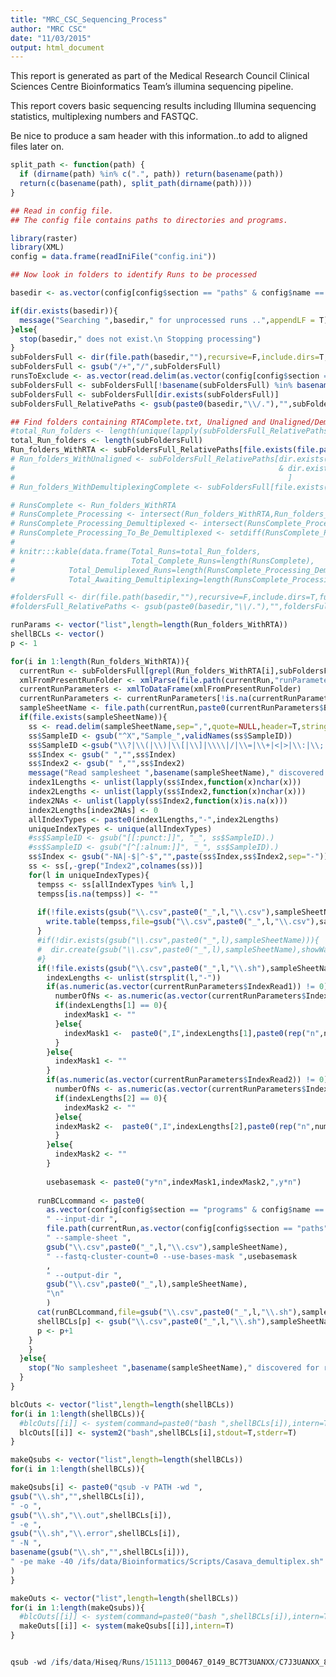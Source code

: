 ```yaml
---
title: "MRC_CSC_Sequencing_Process"
author: "MRC CSC"
date: "11/03/2015"
output: html_document
---
```


This report is generated as part of the Medical Research Council Clinical Sciences Centre Bioinformatics Team's illumina sequencing pipeline.

This report covers basic sequencing results including Illumina sequencing statistics, multiplexing numbers and FASTQC.


Be nice to produce a sam header with this information..to add to aligned files later on.

```r

split_path <- function(path) {
  if (dirname(path) %in% c(".", path)) return(basename(path))
  return(c(basename(path), split_path(dirname(path))))
}

## Read in config file.
## The config file contains paths to directories and programs.

library(raster)
library(XML)
config = data.frame(readIniFile("config.ini"))

## Now look in folders to identify Runs to be processed

basedir <- as.vector(config[config$section == "paths" & config$name == "basedir","value"])

if(dir.exists(basedir)){
  message("Searching ",basedir," for unprocessed runs ..",appendLF = T)
}else{
  stop(basedir," does not exist.\n Stopping processing")
}
subFoldersFull <- dir(file.path(basedir,""),recursive=F,include.dirs=T,full.names=T)
subFoldersFull <- gsub("/+","/",subFoldersFull)
runsToExclude <- as.vector(read.delim(as.vector(config[config$section == "paths" & config$name == "runsToExclude","value"]),h=F)[,1])
subFoldersFull <- subFoldersFull[!basename(subFoldersFull) %in% basename(runsToExclude)]
subFoldersFull <- subFoldersFull[dir.exists(subFoldersFull)]
subFoldersFull_RelativePaths <- gsub(paste0(basedir,"\\/."),"",subFoldersFull)

## Find folders containing RTAComplete.txt, Unaligned and Unaligned/Demultiplexing.html
#total_Run_folders <- length(unique(lapply(subFoldersFull_RelativePaths,function(x) split_path(x)[[length(split_path(x))]])))
total_Run_folders <- length(subFoldersFull)
Run_folders_WithRTA <- subFoldersFull_RelativePaths[file.exists(file.path(subFoldersFull,"RTAComplete.txt"))]
# Run_folders_WithUnaligned <- subFoldersFull_RelativePaths[dir.exists(file.path(subFoldersFull,"Unaligned"))
#                                                           & dir.exists(subFoldersFull)
#                                                             ]
# Run_folders_WithDemultiplexingComplete <- subFoldersFull[file.exists(file.path(subFoldersFull,"Unaligned","Demultiplexing\\.html"))]

# RunsComplete <- Run_folders_WithRTA
# RunsComplete_Processing <- intersect(Run_folders_WithRTA,Run_folders_WithUnaligned)
# RunsComplete_Processing_Demultiplexed <- intersect(RunsComplete_Processing,Run_folders_WithDemultiplexingComplete)
# RunsComplete_Processing_To_Be_Demultiplexed <- setdiff(RunsComplete_Processing,RunsComplete_Processing_Demultiplexed)
# 
# knitr:::kable(data.frame(Total_Runs=total_Run_folders,
#                          Total_Complete_Runs=length(RunsComplete),
#            Total_Demuliplexed_Runs=length(RunsComplete_Processing_Demultiplexed),
#            Total_Awaiting_Demultiplexing=length(RunsComplete_Processing_To_Be_Demultiplexed)))

#foldersFull <- dir(file.path(basedir,""),recursive=F,include.dirs=T,full.names=T)
#foldersFull_RelativePaths <- gsub(paste0(basedir,"\\/."),"",foldersFull)

runParams <- vector("list",length=length(Run_folders_WithRTA))
shellBCLs <- vector()
p <- 1

for(i in 1:length(Run_folders_WithRTA)){
  currentRun <- subFoldersFull[grepl(Run_folders_WithRTA[i],subFoldersFull)]
  xmlFromPresentRunFolder <- xmlParse(file.path(currentRun,"runParameters.xml"))
  currentRunParameters <- xmlToDataFrame(xmlFromPresentRunFolder)
  currentRunParameters <- currentRunParameters[!is.na(currentRunParameters$ExperimentName),,drop=F]
  sampleSheetName <- file.path(currentRun,paste0(currentRunParameters$Barcode,".csv"))
  if(file.exists(sampleSheetName)){
    ss <- read.delim(sampleSheetName,sep=",",quote=NULL,header=T,stringsAsFactors=F)
    ss$SampleID <- gsub("^X","Sample_",validNames(ss$SampleID))
    ss$SampleID <-gsub("\\?|\\(|\\)|\\[|\\]|\\\\|/|\\=|\\+|<|>|\\:|\\;|\"|\'|\\*|\\^|\\||\\&|\\.","_",ss$SampleID)    
    ss$Index <- gsub(" ","",ss$Index)
    ss$Index2 <- gsub(" ","",ss$Index2)
    message("Read samplesheet ",basename(sampleSheetName)," discovered for run ",currentRun)
    index1Lengths <- unlist(lapply(ss$Index,function(x)nchar(x)))
    index2Lengths <- unlist(lapply(ss$Index2,function(x)nchar(x)))
    index2NAs <- unlist(lapply(ss$Index2,function(x)is.na(x)))
    index2Lengths[index2NAs] <- 0
    allIndexTypes <- paste0(index1Lengths,"-",index2Lengths)
    uniqueIndexTypes <- unique(allIndexTypes)
    #ss$SampleID <- gsub("[[:punct:]]", "_", ss$SampleID).)
    #ss$SampleID <- gsub("[^[:alnum:]]", "_", ss$SampleID).)
    ss$Index <- gsub("-NA|-$|^-$","",paste(ss$Index,ss$Index2,sep="-"))
    ss <- ss[,-grep("Index2",colnames(ss))]
    for(l in uniqueIndexTypes){
      tempss <- ss[allIndexTypes %in% l,]
      tempss[is.na(tempss)] <- ""
      
      if(!file.exists(gsub("\\.csv",paste0("_",l,"\\.csv"),sampleSheetName))){
        write.table(tempss,file=gsub("\\.csv",paste0("_",l,"\\.csv"),sampleSheetName),quote=F,sep=",",row.names=F,col.names=T)
      }
      #if(!dir.exists(gsub("\\.csv",paste0("_",l),sampleSheetName))){
      #  dir.create(gsub("\\.csv",paste0("_",l),sampleSheetName),showWarnings = F)
      #}
      if(!file.exists(gsub("\\.csv",paste0("_",l,"\\.sh"),sampleSheetName))){
        indexLengths <- unlist(strsplit(l,"-"))
        if(as.numeric(as.vector(currentRunParameters$IndexRead1)) != 0){
          numberOfNs <- as.numeric(as.vector(currentRunParameters$IndexRead1)) - as.numeric(indexLengths[1])
          if(indexLengths[1] == 0){ 
            indexMask1 <- ""
          }else{
            indexMask1 <-  paste0(",I",indexLengths[1],paste0(rep("n",numberOfNs),collapse=""))
          }
        }else{
          indexMask1 <- ""
        }
        if(as.numeric(as.vector(currentRunParameters$IndexRead2)) != 0){
          numberOfNs <- as.numeric(as.vector(currentRunParameters$IndexRead2)) - as.numeric(indexLengths[2])
          if(indexLengths[2] == 0){ 
            indexMask2 <- ""
          }else{
          indexMask2 <-  paste0(",I",indexLengths[2],paste0(rep("n",numberOfNs),collapse=""))
          }
        }else{
          indexMask2 <- ""
        }
        
        usebasemask <- paste0("y*n",indexMask1,indexMask2,",y*n")
        
      runBCLcommand <- paste0(
        as.vector(config[config$section == "programs" & config$name == "configureBclToFastq","value"]),
        " --input-dir ",
        file.path(currentRun,as.vector(config[config$section == "paths" & config$name == "inputdir","value"])),
        " --sample-sheet ",
        gsub("\\.csv",paste0("_",l,"\\.csv"),sampleSheetName),
        " --fastq-cluster-count=0 --use-bases-mask ",usebasemask
        ,
        " --output-dir ",
        gsub("\\.csv",paste0("_",l),sampleSheetName),
        "\n"
        )
      cat(runBCLcommand,file=gsub("\\.csv",paste0("_",l,"\\.sh"),sampleSheetName))
      shellBCLs[p] <- gsub("\\.csv",paste0("_",l,"\\.sh"),sampleSheetName)
      p <- p+1
    }
    }
  }else{
    stop("No samplesheet ",basename(sampleSheetName)," discovered for run ",basename(currentRun))
  }
}

blcOuts <- vector("list",length=length(shellBCLs))
for(i in 1:length(shellBCLs)){
  #blcOuts[[i]] <- system(command=paste0("bash ",shellBCLs[i]),intern=T)
  blcOuts[[i]] <- system2("bash",shellBCLs[i],stdout=T,stderr=T)
}

makeQsubs <- vector("list",length=length(shellBCLs))
for(i in 1:length(shellBCLs)){

makeQsubs[i] <- paste0("qsub -v PATH -wd ",
gsub("\\.sh","",shellBCLs[i]),
" -o ",
gsub("\\.sh","\\.out",shellBCLs[i]),
" -e ", 
gsub("\\.sh","\\.error",shellBCLs[i]),
" -N ",
basename(gsub("\\.sh","",shellBCLs[i])),
" -pe make -40 /ifs/data/Bioinformatics/Scripts/Casava_demultiplex.sh"
)
}

makeOuts <- vector("list",length=length(shellBCLs))
for(i in 1:length(makeQsubs)){
  #blcOuts[[i]] <- system(command=paste0("bash ",shellBCLs[i]),intern=T)
  makeOuts[[i]] <- system(makeQsubs[[i]],intern=T)
}


qsub -wd /ifs/data/Hiseq/Runs/151113_D00467_0149_BC7T3UANXX/C7J3UANXX_8-8 -o /ifs/data/Hiseq/Runs/151113_D00467_0149_BC7T3UANXX/C7J3UANXX_8_8.out -e /ifs/data/Hiseq/Runs/151113_D00467_0149_BC7T3UANXX/C7J3UANXX_8_8.error -n C7J3UANXX_8-8  -pe make -4 /ifs/data/Bioinformatics/Scripts/Casava_demultiplex.sh

```

